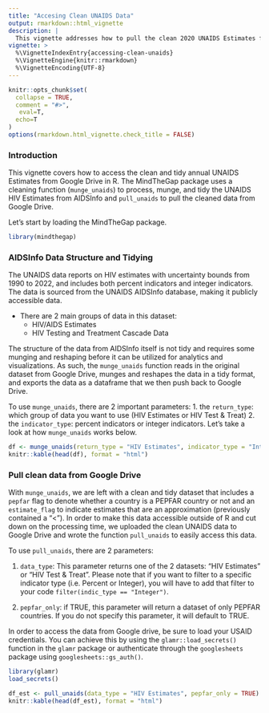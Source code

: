 ```yaml
---
title: "Accesing Clean UNAIDS Data"
output: rmarkdown::html_vignette
description: |
  This vignette addresses how to pull the clean 2020 UNAIDS Estimates from Google Drive to R.
vignette: >
  %\VignetteIndexEntry{accessing-clean-unaids}
  %\VignetteEngine{knitr::rmarkdown}
  %\VignetteEncoding{UTF-8}
---
```


```r
knitr::opts_chunk$set(
  collapse = TRUE,
  comment = "#>",
   eval=T, 
  echo=T
)
options(rmarkdown.html_vignette.check_title = FALSE)
```

### Introduction

This vignette covers how to access the clean and tidy annual UNAIDS Estimates from Google Drive in R. The MindTheGap package uses a cleaning function (`munge_unaids`) to process, munge, and tidy the UNAIDS HIV Estimates from AIDSInfo and `pull_unaids` to pull the cleaned data from Google Drive.

Let's start by loading the MindTheGap package.

```r
library(mindthegap)
```

### AIDSInfo Data Structure and Tidying

The UNAIDS data reports on HIV estimates with uncertainty bounds from 1990 to 2022, and includes both percent indicators and integer indicators. The data is sourced from the UNAIDS AIDSInfo database, making it publicly accessible data.

-   There are 2 main groups of data in this dataset:
    -   HIV/AIDS Estimates
    -   HIV Testing and Treatment Cascade Data

The structure of the data from AIDSInfo itself is not tidy and requires some munging and reshaping before it can be utilized for analytics and visualizations. As such, the `munge_unaids` function reads in the original dataset from Google Drive, munges and reshapes the data in a tidy format, and exports the data as a dataframe that we then push back to Google Drive.

To use `munge_unaids`, there are 2 important parameters: 1. the `return_type`: which group of data you want to use (HIV Estimates or HIV Test & Treat) 2. the `indicator_type`: percent indicators or integer indicators. Let's take a look at how `munge_unaids` works below.

```r
df <- munge_unaids(return_type = "HIV Estimates", indicator_type = "Integer")
knitr::kable(head(df), format = "html")
```

### Pull clean data from Google Drive

With `munge_unaids`, we are left with a clean and tidy dataset that includes a `pepfar` flag to denote whether a country is a PEPFAR country or not and an `estimate_flag` to indicate estimates that are an approximation (previously contained a "\<"). In order to make this data accessible outside of R and cut down on the processing time, we uploaded the clean UNAIDS data to Google Drive and wrote the function `pull_unaids` to easily access this data.

To use `pull_unaids`, there are 2 parameters:

1.  `data_type`: This parameter returns one of the 2 datasets: "HIV Estimates" or "HIV Test & Treat". Please note that if you want to filter to a specific indicator type (i.e. Percent or Integer), you will have to add that filter to your code `filter(indic_type == "Integer")`.

2.  `pepfar_only`: if TRUE, this parameter will return a dataset of only PEPFAR countries. If you do not specify this parameter, it will default to TRUE.

In order to access the data from Google drive, be sure to load your USAID credentials. You can achieve this by using the `glamr::load_secrets()` function in the `glamr` package or authenticate through the `googlesheets` package using `googlesheets::gs_auth()`.

```r
library(glamr)
load_secrets()

df_est <- pull_unaids(data_type = "HIV Estimates", pepfar_only = TRUE)
knitr::kable(head(df_est), format = "html")
```
